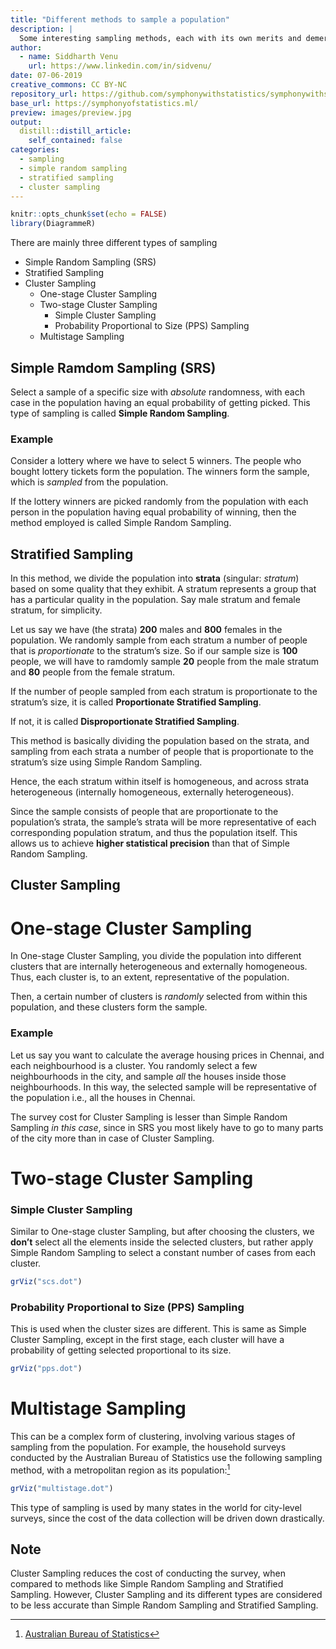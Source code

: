 ```yaml
---
title: "Different methods to sample a population"
description: |
  Some interesting sampling methods, each with its own merits and demerits.
author:
  - name: Siddharth Venu
    url: https://www.linkedin.com/in/sidvenu/
date: 07-06-2019
creative_commons: CC BY-NC
repository_url: https://github.com/symphonywithstatistics/symphonywithstatistics.github.io
base_url: https://symphonyofstatistics.ml/
preview: images/preview.jpg
output:
  distill::distill_article:
    self_contained: false
categories:
  - sampling
  - simple random sampling
  - stratified sampling
  - cluster sampling
---
```


```r
knitr::opts_chunk$set(echo = FALSE)
library(DiagrammeR)
```

There are mainly three different types of sampling

* Simple Random Sampling (SRS)
* Stratified Sampling
* Cluster Sampling
  + One-stage Cluster Sampling
  + Two-stage Cluster Sampling
    * Simple Cluster Sampling
    * Probability Proportional to Size (PPS) Sampling
  + Multistage Sampling

## Simple Ramdom Sampling (SRS)

Select a sample of a specific size with *absolute* randomness, with each case in the population having an equal probability of getting picked. This type of sampling is called **Simple Random Sampling**.

### Example

Consider a lottery where we have to select 5 winners. The people who bought lottery tickets form the population. The winners form the sample, which is *sampled* from the population.

If the lottery winners are picked randomly from the population with each person in the population having equal probability of winning, then the method employed is called Simple Random Sampling.

## Stratified Sampling

In this method, we divide the population into **strata** (singular: *stratum*) based on some quality that they exhibit. A stratum represents a group that has a particular quality in the population. Say male stratum and female stratum, for simplicity.

Let us say we have (the strata) **200** males and **800** females in the population. We randomly sample from each stratum a number of people that is *proportionate* to the stratum's size. So if our sample size is **100** people, we will have to ramdomly sample **20** people from the male stratum and **80** people from the female stratum.

<aside>
If the number of people sampled from each stratum is proportionate to the stratum's size, it is called **Proportionate Stratified Sampling**.

If not, it is called **Disproportionate Stratified Sampling**.
</aside>

This method is basically dividing the population based on the strata, and sampling from each strata a number of people that is proportionate to the stratum's size using Simple Random Sampling.

Hence, the each stratum within itself is homogeneous, and across strata heterogeneous (internally homogeneous, externally heterogeneous).

Since the sample consists of people that are proportionate to the population's strata, the sample's strata will be more representative of each corresponding population stratum, and thus the population itself. This allows us to achieve **higher statistical precision** than that of Simple Random Sampling.

## Cluster Sampling

# One-stage Cluster Sampling

In One-stage Cluster Sampling, you divide the population into different clusters that are internally heterogeneous and externally homogeneous. Thus, each cluster is, to an extent, representative of the population.

Then, a certain number of clusters is *randomly* selected from within this population, and these clusters form the sample.

### Example

Let us say you want to calculate the average housing prices in Chennai, and each neighbourhood is a cluster. You randomly select a few neighbourhoods in the city, and sample *all* the houses inside those neighbourhoods. In this way, the selected sample will be representative of the population i.e., all the houses in Chennai.

The survey cost for Cluster Sampling is lesser than Simple Random Sampling *in this case*, since in SRS you most likely have to go to many parts of the city more than in case of Cluster Sampling.

# Two-stage Cluster Sampling

### Simple Cluster Sampling

Similar to One-stage cluster Sampling, but after choosing the clusters, we **don't** select all the elements inside the selected clusters, but rather apply Simple Random Sampling to select a constant number of cases from each cluster.

```r
grViz("scs.dot")
```

### Probability Proportional to Size (PPS) Sampling

This is used when the cluster sizes are different. This is same as Simple Cluster Sampling, except in the first stage, each cluster will have a probability of getting selected proportional to its size.

```r
grViz("pps.dot")
```

# Multistage Sampling

This can be a complex form of clustering, involving various stages of sampling from the population. For example, the household surveys conducted by the Australian Bureau of Statistics use the following sampling method, with a metropolitan region as its population:^[[Australian Bureau of Statistics](https://www.abs.gov.au/AUSSTATS/abs@.nsf/Latestproducts/25EBCE8C88824592CA25710E007321C3?opendocument)]

```r
grViz("multistage.dot")
```

This type of sampling is used by many states in the world for city-level surveys, since the cost of the data collection will be driven down drastically.

## Note

Cluster Sampling reduces the cost of conducting the survey, when compared to methods like Simple Random Sampling and Stratified Sampling. However, Cluster Sampling and its different types are considered to be less accurate than Simple Random Sampling and Stratified Sampling.

